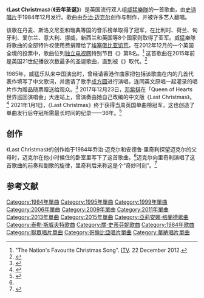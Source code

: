 {{Expand language|1=en|time=2019-12-04T18:36:15+00:00}}
{{noteTA
|1=zh-tw:「轟！合唱團」;zh-hk:威猛樂隊;zh-cn:威猛乐队;
|2=zh-tw:團體;zh-cn:组合;zh-hk:組合;
|3=zh-tw:樂團;zh-hk:樂隊;zh-cn:乐队;
|4=zh-hans:移动电话;zh-hk:手提電話;zh-tw:行動電話;
}}
{{Infobox single
| Name           = Last Christmas
| Cover          = <!-- 檔案不存在 Last Christmaswham.jpg ，可從英文維基百科取得 -->
| Artist         = [[威猛乐队|威猛乐队]]
| Album          = {{tsl|en|Music from the Edge of Heaven||Music from the Edge of Heaven}} 
| Released       = 1984年12月20日
| Format         = {{tsl|en|12-inch single|12英寸单曲|12"}}、[[单曲|7"]]、D单曲
| Recorded       = 1984
| Genre          = {{hlist|[[新浪潮|新浪潮]]|[[合成器流行|合成器流行]]|[[圣诞歌曲|圣诞歌曲]]}}
| Length         = 4:27<br>6:45 <small>(Pudding Mix)</small>
| Label          = {{hlist|[[哥伦比亚唱片|哥倫比亞]]|[[史詩唱片|史詩]]}}
| Writer         = [[乔治·迈克尔|乔治·迈克尔]]
| Producer       = 乔治·迈克尔
| Last single    = "[[Freedom_(威猛乐队歌曲)|Freedom]]"<br />（1984年）
| This single    = "'''Last Christmas'''"<br />（1984年）
| Next single    = "{{tsl|en|Everything She Wants||Everything She Wants}}"<br />（1984年）
| Misc           =
}}

《'''Last Christmas'''》（'''《去年圣诞》'''）是英国流行双人组[[威猛樂隊|威猛樂隊]]的一首歌曲，由[[史诗唱片|史诗唱片]]于1984年12月发行。歌曲由[[乔治·迈克尔|乔治·迈克尔]]创作与制作，并被许多艺人翻唱。

该歌在丹麦、斯洛文尼亚和瑞典等国的音乐榜单取得了冠军，在比利时、荷兰、匈牙利、爱尔兰、意大利、挪威，新西兰和英国等8个国家则取得了亚军。威猛樂隊将歌曲的全部特许权使用费捐赠给了[[1983年－1985年埃塞俄比亚饥荒|埃塞俄比亚饥荒]]。在2012年12月的一个英国全境的投票中，歌曲位列[[独立电视网|独立电视网]]特别节目《{{tsl|en|The Nation's Favourite|全国最受欢迎|全国最受欢迎圣诞歌曲}}》第8名。<ref>"The Nation's Favourite Christmas Song". [[独立电视网|ITV]]. 22 December 2012.</ref> 这首歌曲在2015年前是英国21世纪播放次数最多的圣诞歌曲，直到被《{{tsl|en|Fairytale of New York||Fairytale of New York}}》取代。<ref>{{cite web |last1=Martin Chilton |first1=Culture Editor |title=Fairytale Of New York is the true sound of Christmas |url=https://www.telegraph.co.uk/culture/music/music-news/8957971/Fairytale-Of-New-York-is-true-sound-of-Christmas.html |website=The Telegraph |accessdate=2019-12-17 |archive-date=2019-07-27 |archive-url=https://web.archive.org/web/20190727143412/https://www.telegraph.co.uk/music/what-to-listen-to/fairytale-of-new-york-is-the-true-sound-of-christmas0/ |dead-url=no }}</ref> 

1985年，威猛乐队来中国演出时，曾经请香港作曲家把包括该歌曲在内的几首代表作填写了中文歌词，并邀请了歌手[[成方圆|成方圆]]进行演唱，连同英文原唱一起灌录的唱片作为赠品随票赠送给观众。<ref>{{Cite web|url=http://ent.people.com.cn/n1/2016/1227/c1012-28978561.html|title=威猛乐队前主唱乔治·迈克尔离世 天堂回荡起《无心细语》|work=北京青年报|date=2016-12-27|accessdate=2020-12-26|archive-date=2016-12-28|archive-url=https://web.archive.org/web/20161228151002/http://ent.people.com.cn/n1/2016/1227/c1012-28978561.html|dead-url=no}}</ref> 2017年12月23日，[[邓紫棋|邓紫棋]]在「Queen of Hearts 世界巡回演唱会」大连站上，曾演奏由她自己改编的中文版《Last Christmas》。<ref>{{Cite web |url= http://paper.wenweipo.com/2017/12/25/EN1712250020.htm|title= GEM 改写《Last Christmas》应节|work=香港文汇报|date=2017-12-25}}</ref> 2021年1月1日，《Last Christmas》终于获得当周英国单曲榜冠军，这也创造了单曲发行后夺冠所需最长时间的纪录——36年。<ref>{{Cite web|url= https://www.officialcharts.com/chart-news/whams-last-christmas-finally-reaches-number-1-and-sets-official-uk-chart-record__32041/|title= Wham's Last Christmas finally reaches Number 1 and sets Official UK Chart record|website= Official Charts|date= 2021-01-01|accessdate= 2021-01-02|archive-date= 2021-01-17|archive-url= https://web.archive.org/web/20210117123615/https://www.officialcharts.com/chart-news/whams-last-christmas-finally-reaches-number-1-and-sets-official-uk-chart-record__32041/|dead-url= no}}</ref>

==创作==
《Last Christmas》的创作始于1984年乔治·迈克尔和安德鲁·里奇利探望迈克尔的父母时，迈克尔在他小时候住的卧室里写下了这首歌曲。<ref name="Grdn2017"/>迈克尔向里奇利演唱了这首歌曲的前奏和副歌的旋律，里奇利后来称这是个“奇妙时刻”。<ref>{{cite web |title=George Michael's bandmate backs campaign to get 'Last Christmas' to Xmas Number One |url=https://www.pinknews.co.uk/2017/12/18/george-michaels-bandmate-backs-campaign-to-get-last-christmas-to-xmas-number-one/ |website=PinkNews |accessdate=2019-12-17 |date=2017-12-18 |archive-date=2020-10-18 |archive-url=https://web.archive.org/web/20201018115715/https://www.pinknews.co.uk/2017/12/18/george-michaels-bandmate-backs-campaign-to-get-last-christmas-to-xmas-number-one/ |dead-url=no }}</ref>

==参考文献==
{{reflist}}

[[Category:1984年單曲|Category:1984年單曲]]
[[Category:1995年單曲|Category:1995年單曲]]
[[Category:1999年單曲|Category:1999年單曲]]
[[Category:2006年單曲|Category:2006年單曲]]
[[Category:2009年單曲|Category:2009年單曲]]
[[Category:2011年單曲|Category:2011年單曲]]
[[Category:2013年單曲|Category:2013年單曲]]
[[Category:2015年單曲|Category:2015年單曲]]
[[Category:亞莉安娜·格蘭德歌曲|Category:亞莉安娜·格蘭德歌曲]]
[[Category:泰勒·斯威夫特歌曲|Category:泰勒·斯威夫特歌曲]]
[[Category:關·史蒂芬妮歌曲|Category:關·史蒂芬妮歌曲]]
[[Category:1984年歌曲|Category:1984年歌曲]]
[[Category:聯眾唱片單曲|Category:聯眾唱片單曲]]
[[Category:哥倫比亞唱片單曲|Category:哥倫比亞唱片單曲]]
[[Category:華納唱片單曲|Category:華納唱片單曲]]